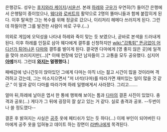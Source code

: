 은행강도. 성우는 [[후지와라 케이지]]/[[서윤선]].
본래 [[하레(정글은 언제나 맑음 뒤 흐림)|하레]]와 [[구우(정글은 언제나 맑음 뒤 흐림)|구우]]가 우연히(?) 들어간 은행에서 은행털이 중이었으나, [[웨다]]와 [[로버트(정글은 언제나 맑음 뒤 흐림)|로버트]]의 활약으로 2명의 똘마니들과 함께 붙잡히게 된다. 이후 탈옥한 그는 복수를 위해 정글로 갔으나, 이리저리 헤메다 쓰러지게 된다. 그런데 하필이면 그를 발견한 사람이 바로 구우.(…)

의외로 게임에 오덕성을 나타내 하레와 죽이 맞는 듯 보였으나, 곧바로 본색을 드러내게 된다. 이후 하레를 인질로 삼아 웨다에게 결투를 신청하지만 [[wiki:"갑툭튀" 뜬금없이 어디선가 튀어나온]] [[다마(정글은 언제나 맑음 뒤 흐림)|다마]]와 결투를 벌이게 된다. 결국엔 다마에게 [영 좋지 않은 곳]에 일격을 맞아 쓰러지지만(...)[* 이때 현장에 있던 남자들이 그 고통을 모두 공유했다. 심지어 '''[[아메(정글은 언제나 맑음 뒤 흐림)|아메]]'''까지. 그런데 '''[[와지(정글은 언제나 맑음 뒤 흐림)|와지]]는 멀쩡했다.''']

패배감에 넋나간듯이 앉아있던 그에게 다마는 아직 너는 젊고 시간이 많을 것이라며 격려하고 갔는데, 그는 미소지으면서 "저 녀석(다마)를 따라가면 재미있는 일이 많을 것 같군." 이 말과 같이 다마를 따라가며 하레 일행에게서 사라졌다. 그리고.......

얼마 뒤,하레에 날아온 엽서 한 통에 행복해 보이는 톰과 [[다마(정글은 언제나 맑음 뒤 흐림)|다마]]의 결혼 사진이 있었다. 충격과 공포(…) 게다가 그 뒤에 굉장히 잘 살고 있는 거 같다. 실로 충격과 공포. --두번이나 쓸 정도였다--

결혼 후 밝혀지는 사실은 [[공주]] 옷에 페티쉬가 있는 듯 하다(...) 이제 부인이 되어버린 다마에게 공주 옷을 입혀놓고 데이트 하는 장면이 [[라벤나(정글은 언제나 맑음 뒤 흐림)|라벤나]]에게 목격된다.
